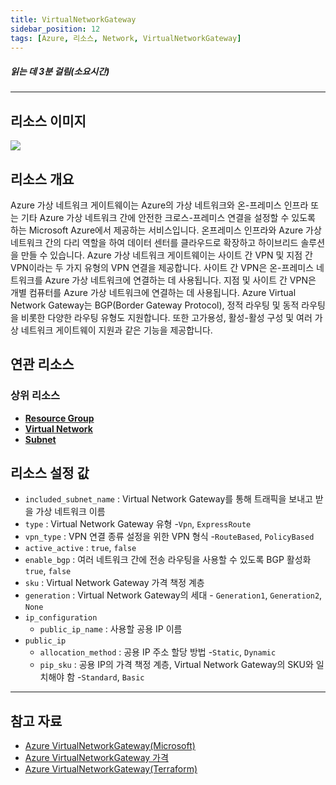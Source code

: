 ```yaml
---
title: VirtualNetworkGateway
sidebar_position: 12
tags: [Azure, 리소스, Network, VirtualNetworkGateway]
---
```





##### 읽는 데 3분 걸림(소요시간)

*****

## 리소스 이미지
<img src={icon} />

## 리소스 개요
Azure 가상 네트워크 게이트웨이는 Azure의 가상 네트워크와 온-프레미스 인프라 또는 기타 Azure 가상 네트워크 간에 안전한 크로스-프레미스 연결을 설정할 수 있도록 하는 Microsoft Azure에서 제공하는 서비스입니다. 
온프레미스 인프라와 Azure 가상 네트워크 간의 다리 역할을 하여 데이터 센터를 클라우드로 확장하고 하이브리드 솔루션을 만들 수 있습니다.
Azure 가상 네트워크 게이트웨이는 사이트 간 VPN 및 지점 간 VPN이라는 두 가지 유형의 VPN 연결을 제공합니다. 
사이트 간 VPN은 온-프레미스 네트워크를 Azure 가상 네트워크에 연결하는 데 사용됩니다. 지점 및 사이트 간 VPN은 개별 컴퓨터를 Azure 가상 네트워크에 연결하는 데 사용됩니다.
Azure Virtual Network Gateway는 BGP(Border Gateway Protocol), 정적 라우팅 및 동적 라우팅을 비롯한 다양한 라우팅 유형도 지원합니다. 또한 고가용성, 활성-활성 구성 및 여러 가상 네트워크 게이트웨이 지원과 같은 기능을 제공합니다.


## 연관 리소스
### 상위 리소스
- [**Resource Group**](https://docs.cstudio.app/docs/resource/azure/Base/ResourceGroup)
- [**Virtual Network**](https://docs.cstudio.app/docs/resource/azure/Network/VirtualNetwork)
- [**Subnet**](https://docs.cstudio.app/docs/resource/azure/Network/Subnet)









## 리소스 설정 값
- ```included_subnet_name```  : Virtual Network Gateway를 통해 트래픽을 보내고 받을 가상 네트워크 이름
- ```type```  : Virtual Network Gateway 유형 -```Vpn```, ```ExpressRoute```
- ```vpn_type```  : VPN 연결 종류 설정을 위한 VPN 형식 -```RouteBased```, ```PolicyBased```
- ```active_active``` : ```true```, ```false```
- ```enable_bgp``` : 여러 네트워크 간에 전송 라우팅을 사용할 수 있도록 BGP 활성화 ```true```, ```false```
- ```sku``` : Virtual Network Gateway 가격 책정 계층 
- ```generation``` : Virtual Network Gateway의 세대 - ```Generation1```, ```Generation2```, ```None```
- ```ip_configuration``` 
    +  ```public_ip_name``` : 사용할 공용 IP 이름
- ```public_ip``` 
    +  ```allocation_method``` : 공용 IP 주소 할당 방법  -```Static```, ```Dynamic```
    +  ```pip_sku``` : 공용 IP의 가격 책정 계층, Virtual Network Gateway의 SKU와 일치해야 함 -```Standard```, ```Basic```
  


*****
## 참고 자료
- [Azure VirtualNetworkGateway(Microsoft)](https://learn.microsoft.com/ko-kr/azure/vpn-gateway/vpn-gateway-about-vpngateways)
- [Azure VirtualNetworkGateway 가격](https://azure.microsoft.com/en-us/pricing/details/vpn-gateway/) 
- [Azure VirtualNetworkGateway(Terraform)](https://registry.terraform.io/providers/hashicorp/azurerm/latest/docs/resources/virtual_network_gateway)

